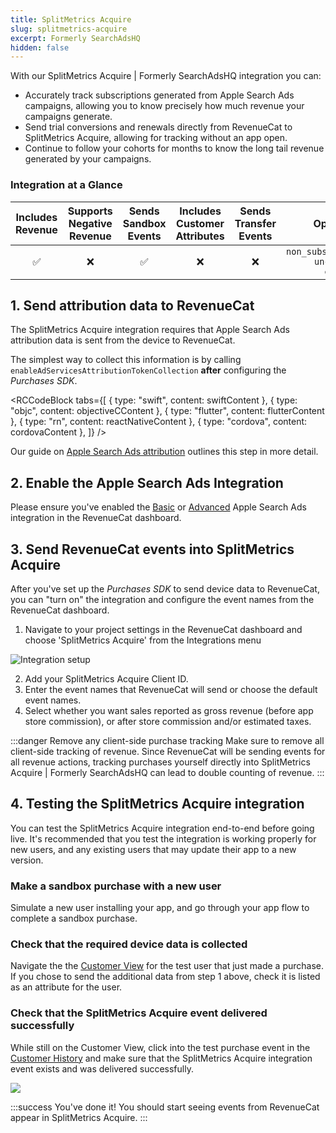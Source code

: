 ```yaml
---
title: SplitMetrics Acquire
slug: splitmetrics-acquire
excerpt: Formerly SearchAdsHQ
hidden: false
---
```


With our SplitMetrics Acquire | Formerly SearchAdsHQ integration you can:

- Accurately track subscriptions generated from Apple Search Ads campaigns, allowing you to know precisely how much revenue your campaigns generate.
- Send trial conversions and renewals directly from RevenueCat to SplitMetrics Acquire, allowing for tracking without an app open.
- Continue to follow your cohorts for months to know the long tail revenue generated by your campaigns.

### Integration at a Glance

| Includes Revenue | Supports Negative Revenue | Sends Sandbox Events | Includes Customer Attributes | Sends Transfer Events |                            Optional Event Types                             |
| :--------------: | :-----------------------: | :------------------: | :--------------------------: | :-------------------: | :-------------------------------------------------------------------------: |
|        ✅        |            ❌             |          ✅          |              ❌              |          ❌           | `non_subscription_purchase_event` `uncancellation_event` `expiration_event` |

## 1. Send attribution data to RevenueCat

The SplitMetrics Acquire integration requires that Apple Search Ads attribution data is sent from the device to RevenueCat.

The simplest way to collect this information is by calling `enableAdServicesAttributionTokenCollection` **after** configuring the _Purchases SDK_.


<RCCodeBlock
  tabs={[
    { type: "swift", content: swiftContent },
    { type: "objc", content: objectiveCContent },
    { type: "flutter", content: flutterContent },
    { type: "rn", content: reactNativeContent },
    { type: "cordova", content: cordovaContent },
  ]}
/>

Our guide on [Apple Search Ads attribution](/integrations/attribution/apple-search-ads) outlines this step in more detail.

## 2. Enable the Apple Search Ads Integration

Please ensure you've enabled the [Basic](/integrations/attribution/apple-search-ads#basic) or [Advanced](/integrations/attribution/apple-search-ads#advanced) Apple Search Ads integration in the RevenueCat dashboard.

## 3. Send RevenueCat events into SplitMetrics Acquire

After you've set up the _Purchases SDK_ to send device data to RevenueCat, you can "turn on" the integration and configure the event names from the RevenueCat dashboard.

1. Navigate to your project settings in the RevenueCat dashboard and choose 'SplitMetrics Acquire' from the Integrations menu

![Integration setup](/docs_images/integrations/setup-integrations.png)

2. Add your SplitMetrics Acquire Client ID.
3. Enter the event names that RevenueCat will send or choose the default event names.
4. Select whether you want sales reported as gross revenue (before app store commission), or after store commission and/or estimated taxes.

:::danger Remove any client-side purchase tracking
Make sure to remove all client-side tracking of revenue. Since RevenueCat will be sending events for all revenue actions, tracking purchases yourself directly into SplitMetrics Acquire | Formerly SearchAdsHQ can lead to double counting of revenue.
:::

## 4. Testing the SplitMetrics Acquire integration

You can test the SplitMetrics Acquire integration end-to-end before going live. It's recommended that you test the integration is working properly for new users, and any existing users that may update their app to a new version.

### Make a sandbox purchase with a new user

Simulate a new user installing your app, and go through your app flow to complete a sandbox purchase.

### Check that the required device data is collected

Navigate the the [Customer View](/dashboard-and-metrics/customer-profile#customer-details) for the test user that just made a purchase. If you chose to send the additional data from step 1 above, check it is listed as an attribute for the user.

### Check that the SplitMetrics Acquire event delivered successfully

While still on the Customer View, click into the test purchase event in the [Customer History](/dashboard-and-metrics/customer-profile) and make sure that the SplitMetrics Acquire integration event exists and was delivered successfully.

![](/docs_images/integrations/attribution/splitmetrics-acquire/successful-event.png)

:::success You've done it!
You should start seeing events from RevenueCat appear in SplitMetrics Acquire.
:::
